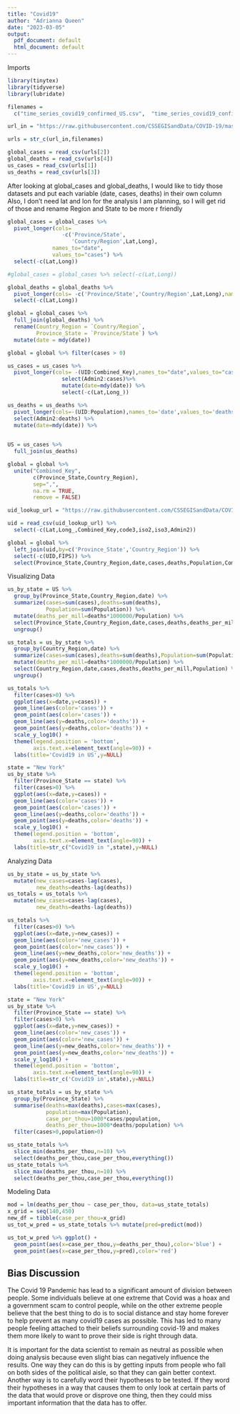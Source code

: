 ```yaml
---
title: "Covid19"
author: "Adrianna Queen"
date: "2023-03-05"
output:
  pdf_document: default
  html_document: default
---
```


Imports
```r
library(tinytex)
library(tidyverse)
library(lubridate)
```



```r
filenames = 
  c("time_series_covid19_confirmed_US.csv",  "time_series_covid19_confirmed_global.csv", "time_series_covid19_deaths_US.csv",  "time_series_covid19_deaths_global.csv")

url_in = "https://raw.githubusercontent.com/CSSEGISandData/COVID-19/master/csse_covid_19_data/csse_covid_19_time_series/"

urls = str_c(url_in,filenames)

global_cases = read_csv(urls[2])
global_deaths = read_csv(urls[4])
us_cases = read_csv(urls[1])
us_deaths = read_csv(urls[3])
```

After looking at global_cases and global_deaths, I would like to tidy those datasets and put each variable (date, cases, deaths) in their own column
Also, I don't need lat and lon for the analysis I am planning, so I will get rid of those and rename Region and State to be more r friendly

```r
global_cases = global_cases %>%
  pivot_longer(cols=
                 -c('Province/State',
                    'Country/Region',Lat,Long),
              names_to="date",
              values_to="cases") %>%
  select(-c(Lat,Long))

#global_cases = global_cases %>% select(-c(Lat,Long))

global_deaths = global_deaths %>%
  pivot_longer(cols= -c('Province/State','Country/Region',Lat,Long),names_to='date',values_to='deaths') %>%
  select(-c(Lat,Long))
```

```r
global = global_cases %>%
  full_join(global_deaths) %>%
  rename(Country_Region = `Country/Region`,
         Province_State = `Province/State`) %>%
  mutate(date = mdy(date))

global = global %>% filter(cases > 0)

us_cases = us_cases %>%
  pivot_longer(cols= -(UID:Combined_Key),names_to="date",values_to="cases") %>%
                 select(Admin2:cases)%>%
                 mutate(date=mdy(date)) %>%
                 select(-c(Lat,Long_))

us_deaths = us_deaths %>%
  pivot_longer(cols=-(UID:Population),names_to='date',values_to='deaths') %>%
  select(Admin2:deaths) %>%
  mutate(date=mdy(date)) %>%
   

US = us_cases %>%
  full_join(us_deaths)

global = global %>%
  unite("Combined_Key",
        c(Province_State,Country_Region),
        sep=",",
        na.rm = TRUE,
        remove = FALSE)

uid_lookup_url = "https://raw.githubusercontent.com/CSSEGISandData/COVID-19/master/csse_covid_19_data/UID_ISO_FIPS_LookUp_Table.csv"

uid = read_csv(uid_lookup_url) %>%
  select(-c(Lat,Long_,Combined_Key,code3,iso2,iso3,Admin2))

global = global %>%
  left_join(uid,by=c('Province_State','Country_Region')) %>%
  select(-c(UID,FIPS)) %>%
  select(Province_State,Country_Region,date,cases,deaths,Population,Combined_Key)
```

Visualizing Data
```r
us_by_state = US %>%
  group_by(Province_State,Country_Region,date) %>%
  summarize(cases=sum(cases),deaths=sum(deaths),
            Population=sum(Population)) %>%
  mutate(deaths_per_mill=deaths*1000000/Population) %>%
  select(Province_State,Country_Region,date,cases,deaths,deaths_per_mill,Population) %>%
  ungroup()

us_totals = us_by_state %>%
  group_by(Country_Region,date) %>%
  summarize(cases=sum(cases),deaths=sum(deaths),Population=sum(Population)) %>%
  mutate(deaths_per_mill=deaths*1000000/Population) %>%
  select(Country_Region,date,cases,deaths,deaths_per_mill,Population) %>%
  ungroup()

us_totals %>%
  filter(cases>0) %>%
  ggplot(aes(x=date,y=cases)) +
  geom_line(aes(color='cases')) +
  geom_point(aes(color='cases')) +
  geom_line(aes(y=deaths,color='deaths')) +
  geom_point(aes(y=deaths,color='deaths')) +
  scale_y_log10() +
  theme(legend.position = 'bottom',
        axis.text.x=element_text(angle=90)) +
  labs(title='Covid19 in US',y=NULL)

state = "New York"
us_by_state %>%
  filter(Province_State == state) %>%
  filter(cases>0) %>%
  ggplot(aes(x=date,y=cases)) +
  geom_line(aes(color='cases')) +
  geom_point(aes(color='cases')) +
  geom_line(aes(y=deaths,color='deaths')) +
  geom_point(aes(y=deaths,color='deaths')) +
  scale_y_log10() +
  theme(legend.position = 'bottom',
        axis.text.x=element_text(angle=90)) +
  labs(title=str_c("Covid19 in ",state),y=NULL)
```


Analyzing Data
```r
us_by_state = us_by_state %>%
  mutate(new_cases=cases-lag(cases),
         new_deaths=deaths-lag(deaths))
us_totals = us_totals %>%
  mutate(new_cases=cases-lag(cases),
         new_deaths=deaths-lag(deaths))

us_totals %>%
  filter(cases>0) %>%
  ggplot(aes(x=date,y=new_cases)) +
  geom_line(aes(color='new_cases')) +
  geom_point(aes(color='new_cases')) +
  geom_line(aes(y=new_deaths,color='new_deaths')) +
  geom_point(aes(y=new_deaths,color='new_deaths')) +
  scale_y_log10() +
  theme(legend.position = 'bottom',
        axis.text.x=element_text(angle=90)) +
  labs(title='Covid19 in US',y=NULL)

state = "New York"
us_by_state %>%
  filter(Province_State == state) %>%
  filter(cases>0) %>%
  ggplot(aes(x=date,y=new_cases)) +
  geom_line(aes(color='new_cases')) +
  geom_point(aes(color='new_cases')) +
  geom_line(aes(y=new_deaths,color='new_deaths')) +
  geom_point(aes(y=new_deaths,color='new_deaths')) +
  scale_y_log10() +
  theme(legend.position = 'bottom',
        axis.text.x=element_text(angle=90)) +
  labs(title=str_c('Covid19 in',state),y=NULL)

us_state_totals = us_by_state %>%
  group_by(Province_State) %>%
  summarise(deaths=max(deaths),cases=max(cases),
            population=max(Population),
            case_per_thou=1000*cases/population,
            deaths_per_thou=1000*deaths/population) %>%
  filter(cases>0,population>0)

us_state_totals %>%
  slice_min(deaths_per_thou,n=10) %>%
  select(deaths_per_thou,case_per_thou,everything())
us_state_totals %>%
  slice_max(deaths_per_thou,n=10) %>%
  select(deaths_per_thou,case_per_thou,everything())
```

Modeling Data
```r
mod = lm(deaths_per_thou ~ case_per_thou, data=us_state_totals)
x_grid = seq(140,450)
new_df = tibble(case_per_thou=x_grid)
us_tot_w_pred = us_state_totals %>% mutate(pred=predict(mod))

us_tot_w_pred %>% ggplot() +
  geom_point(aes(x=case_per_thou,y=deaths_per_thou),color='blue') +
  geom_point(aes(x=case_per_thou,y=pred),color='red')
```

## Bias Discussion
The Covid 19 Pandemic has lead to a significant amount of division between people. Some individuals believe at one extreme that Covid was a hoax and a government scam to control people, while on the other extreme people believe that the best thing to do is to social distance and stay home forever to help prevent as many covid19 cases as possible. This has led to many people feeling attached to their beliefs surrounding covid-19 and makes them more likely to want to prove their side is right through data.

It is important for the data scientist to remain as neutral as possible when doing analysis because even slight bias can negatively influence the results. One way they can do this is by getting inputs from people who fall on both sides of the political aisle, so that they can gain better context. Another way is to carefully word their hypotheses to be tested. If they word their hypotheses in a way that causes them to only look at certain parts of the data that would prove or disprove one thing, then they could miss important information that the data has to offer.